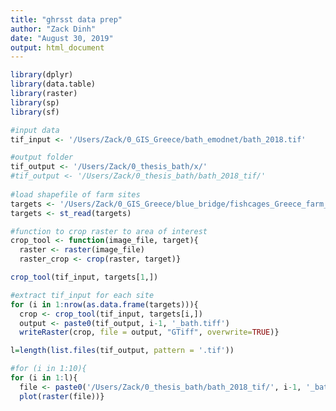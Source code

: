 ```yaml
---
title: "ghrsst data prep"
author: "Zack Dinh"
date: "August 30, 2019"
output: html_document
---
```


```r
library(dplyr)
library(data.table)
library(raster)
library(sp)
library(sf)
```

```r
#input data
tif_input <- '/Users/Zack/0_GIS_Greece/bath_emodnet/bath_2018.tif'

#output folder
tif_output <- '/Users/Zack/0_thesis_bath/x/'
#tif_output <- '/Users/Zack/0_thesis_bath/bath_2018_tif/'
  
#load shapefile of farm sites
targets <- '/Users/Zack/0_GIS_Greece/blue_bridge/fishcages_Greece_farm_pts_500m_sq.shp'
targets <- st_read(targets)

#function to crop raster to area of interest
crop_tool <- function(image_file, target){
  raster <- raster(image_file)
  raster_crop <- crop(raster, target)}

crop_tool(tif_input, targets[1,])

#extract tif_input for each site
for (i in 1:nrow(as.data.frame(targets))){
  crop <- crop_tool(tif_input, targets[i,])
  output <- paste0(tif_output, i-1, '_bath.tiff') 
  writeRaster(crop, file = output, "GTiff", overwrite=TRUE)}
```

```r
l=length(list.files(tif_output, pattern = '.tif'))

#for (i in 1:10){
for (i in 1:l){
  file <- paste0('/Users/Zack/0_thesis_bath/bath_2018_tif/', i-1, '_bath.tif')
  plot(raster(file))}
```
